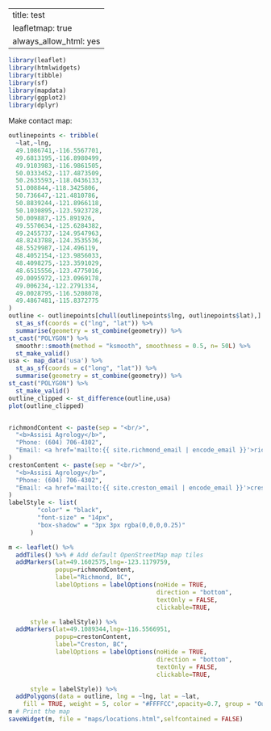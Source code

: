 
---
title: test
leafletmap: true
always_allow_html: yes
---


```r
library(leaflet)
library(htmlwidgets)
library(tibble)
library(sf)
library(mapdata)
library(ggplot2)
library(dplyr)
```

Make contact map:
```r
outlinepoints <- tribble(
  ~lat,~lng,
  49.1086741,-116.5567701,
  49.6813195,-116.8980499,
  49.9103983,-116.9861505,
  50.0333452,-117.4873509,
  50.2635593,-118.0436133,
  51.008844,-118.3425806,
  50.736647,-121.4810786,
  50.8839244,-121.8966118,
  50.1030895,-123.5923728,
  50.009887,-125.891926,
  49.5570634,-125.6284382,
  49.2455737,-124.9547963,
  48.8243788,-124.3535536,
  48.5529987,-124.496119,
  48.4052154,-123.9856033,
  48.4098275,-123.3591029,
  48.6515556,-123.4775016,
  49.0095972,-123.0969178,
  49.006234,-122.2791334,
  49.0028795,-116.5208078,
  49.4867481,-115.8372775
)
outline <- outlinepoints[chull(outlinepoints$lng, outlinepoints$lat),] %>%
  st_as_sf(coords = c("lng", "lat")) %>%
  summarise(geometry = st_combine(geometry)) %>%
st_cast("POLYGON") %>%
  smoothr::smooth(method = "ksmooth", smoothness = 0.5, n= 50L) %>%
  st_make_valid()
usa <- map_data('usa') %>%
  st_as_sf(coords = c("long", "lat")) %>%
  summarise(geometry = st_combine(geometry)) %>%
st_cast("POLYGON") %>%
  st_make_valid()
outline_clipped <- st_difference(outline,usa)
plot(outline_clipped)


richmondContent <- paste(sep = "<br/>",
  "<b>Assisi Agrology</b>",
  "Phone: (604) 706-4302",
  "Email: <a href='mailto:{{ site.richmond_email | encode_email }}'>richmond@assisi.ca</a>"
)
crestonContent <- paste(sep = "<br/>",
  "<b>Assisi Agrology</b>",
  "Phone: (604) 706-4302",
  "Email: <a href='mailto:{{ site.creston_email | encode_email }}'>creston@assisi.ca</a>"
)
labelStyle <- list(
        "color" = "black",
        "font-size" = "14px",
        "box-shadow" = "3px 3px rgba(0,0,0,0.25)"
      )

m <- leaflet() %>%
  addTiles() %>% # Add default OpenStreetMap map tiles 
  addMarkers(lat=49.1602575,lng=-123.1179759,
             popup=richmondContent,
             label="Richmond, BC",
             labelOptions = labelOptions(noHide = TRUE,
                                         direction = "bottom",
                                         textOnly = FALSE,
                                         clickable=TRUE,

      style = labelStyle)) %>%
  addMarkers(lat=49.1089344,lng=-116.5566951,
             popup=crestonContent,
             label="Creston, BC",
             labelOptions = labelOptions(noHide = TRUE,
                                         direction = "bottom",
                                         textOnly = FALSE,
                                         clickable=TRUE,

      style = labelStyle)) %>%
  addPolygons(data = outline, lng = ~lng, lat = ~lat,
    fill = TRUE, weight = 5, color = "#FFFFCC",opacity=0.7, group = "Outline")
m # Print the map
saveWidget(m, file = "maps/locations.html",selfcontained = FALSE)

```



